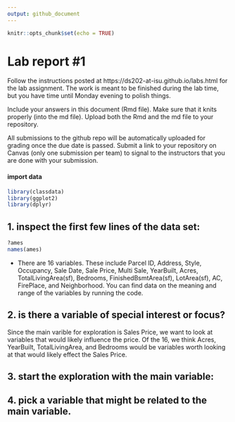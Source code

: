 ```yaml
---
output: github_document
---
```


<!-- README.md is generated from README.Rmd. Please edit the README.Rmd file -->


```r
knitr::opts_chunk$set(echo = TRUE)
```

# Lab report #1

Follow the instructions posted at https://ds202-at-isu.github.io/labs.html for the lab assignment. The work is meant to be finished during the lab time, but you have time until Monday evening to polish things.

Include your answers in this document (Rmd file). Make sure that it knits properly (into the md file). Upload both the Rmd and the md file to your repository.  

All submissions to the github repo will be automatically uploaded for grading once the due date is passed.
Submit a link to your repository on Canvas (only one submission per team) to signal to the instructors that you are done with your submission.

#### import data
```r
library(classdata)
library(ggplot2)
library(dplyr)
```

## 1. inspect the first few lines of the data set:
```r
?ames
names(ames)
```
- There are 16 variables. These include Parcel ID, Address, Style, Occupancy, Sale Date, Sale Price, Multi Sale, YearBuilt, Acres, TotalLivingArea(sf), Bedrooms, FinishedBsmtArea(sf), LotArea(sf), AC, FirePlace, and Neighborhood. You can find data on the meaning and range of the variables by running the code.


## 2. is there a variable of special interest or focus?

Since the main varible for exploration is Sales Price, we want to look at variables that would likely influence the price. Of the 16, we think Acres, YearBuilt, TotalLivingArea, and Bedrooms would be variables worth looking at that would likely effect the Sales Price.

## 3. start the exploration with the main variable:


## 4. pick a variable that might be related to the main variable.


